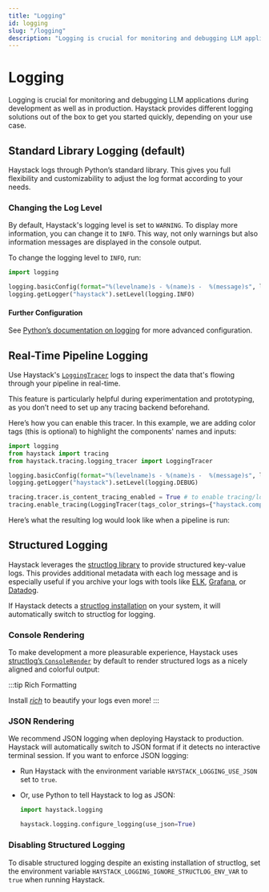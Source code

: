 ```yaml
---
title: "Logging"
id: logging
slug: "/logging"
description: "Logging is crucial for monitoring and debugging LLM applications during development as well as in production. Haystack provides different logging solutions out of the box to get you started quickly, depending on your use case."
---
```



# Logging

Logging is crucial for monitoring and debugging LLM applications during development as well as in production. Haystack provides different logging solutions out of the box to get you started quickly, depending on your use case.

## Standard Library Logging (default)

Haystack logs through Python’s standard library. This gives you full flexibility and customizability to adjust the log format according to your needs.

### Changing the Log Level

By default, Haystack's logging level is set to `WARNING`. To display more information, you can change it to `INFO`. This way, not only warnings but also information messages are displayed in the console output.

To change the logging level to `INFO`, run:

```python
import logging

logging.basicConfig(format="%(levelname)s - %(name)s -  %(message)s", level=logging.WARNING)
logging.getLogger("haystack").setLevel(logging.INFO)
```

#### Further Configuration

See [Python’s documentation on logging](https://docs.python.org/3/howto/logging.html) for more advanced configuration.

## Real-Time Pipeline Logging

Use Haystack's [`LoggingTracer`](https://github.com/deepset-ai/haystack/blob/main/haystack/tracing/logging_tracer.py) logs to inspect the data that's flowing through your pipeline in real-time.

This feature is particularly helpful during experimentation and prototyping, as you don’t need to set up any tracing backend beforehand.

Here’s how you can enable this tracer. In this example, we are adding color tags (this is optional) to highlight the components' names and inputs:

```python
import logging
from haystack import tracing
from haystack.tracing.logging_tracer import LoggingTracer

logging.basicConfig(format="%(levelname)s - %(name)s -  %(message)s", level=logging.WARNING)
logging.getLogger("haystack").setLevel(logging.DEBUG)

tracing.tracer.is_content_tracing_enabled = True # to enable tracing/logging content (inputs/outputs)
tracing.enable_tracing(LoggingTracer(tags_color_strings={"haystack.component.input": "\x1b[1;31m", "haystack.component.name": "\x1b[1;34m"}))
```

Here’s what the resulting log would look like when a pipeline is run:
<ClickableImage src="/img/55c3d5c84282d726c95fb3350ec36be49a354edca8a6164f5dffdab7121cec58-image_2.png" alt="Console output showing Haystack pipeline execution with DEBUG level tracing logs including component names, types, and input/output specifications" />

## Structured Logging

Haystack leverages the [structlog library](https://www.structlog.org/en/stable/) to provide structured key-value logs. This provides additional metadata with each log message and is especially useful if you archive your logs with tools like [ELK](https://www.elastic.co/de/elastic-stack), [Grafana](https://grafana.com/oss/agent/?plcmt=footer), or [Datadog](https://www.datadoghq.com/).

If Haystack detects a [structlog installation](https://www.structlog.org/en/stable/) on your system, it will automatically switch to structlog for logging.

### Console Rendering

To make development a more pleasurable experience, Haystack uses [structlog’s `ConsoleRender`](https://www.structlog.org/en/stable/console-output.html) by default to render structured logs as a nicely aligned and colorful output:
<ClickableImage src="/img/e49a1f2-Screenshot_2024-02-27_at_16.13.51.png" alt="Python code snippet demonstrating basic logging setup with getLogger and a warning level log message output" />

:::tip Rich Formatting

Install [_rich_](https://rich.readthedocs.io/en/stable/index.html) to beautify your logs even more!
:::

### JSON Rendering

We recommend JSON logging when deploying Haystack to production. Haystack will automatically switch to JSON format if it detects no interactive terminal session. If you want to enforce JSON logging:

- Run Haystack with the environment variable `HAYSTACK_LOGGING_USE_JSON` set to `true`.
- Or, use Python to tell Haystack to log as JSON:

  ```python
  import haystack.logging

  haystack.logging.configure_logging(use_json=True)
  ```
<ClickableImage src="/img/bff93d4-Screenshot_2024-02-27_at_16.15.35.png" alt="Python code snippet showing structured JSON logging configuration with example JSON formatted log output including event, level, and timestamp fields" />

### Disabling Structured Logging

To disable structured logging despite an existing installation of structlog, set the environment variable `HAYSTACK_LOGGING_IGNORE_STRUCTLOG_ENV_VAR` to `true` when running Haystack.
